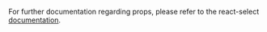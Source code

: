 
<PropsTable heading="" props={SelectProps} />

For further documentation regarding props, please refer to the react-select [documentation](https://react-select.com).
